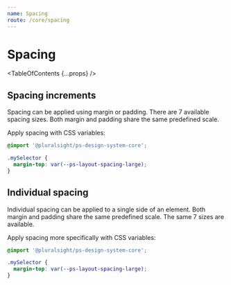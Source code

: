 ```yaml
---
name: Spacing
route: /core/spacing
---
```



# Spacing

<TableOfContents {...props} />

## Spacing increments

Spacing can be applied using margin or padding. There are 7 available spacing sizes. Both margin and padding share the same predefined scale.

<SpacingIncrements />

Apply spacing with CSS variables:

```css
@import '@pluralsight/ps-design-system-core';

.mySelector {
  margin-top: var(--ps-layout-spacing-large);
}
```

## Individual spacing

Individual spacing can be applied to a single side of an element. Both margin and padding share the same predefined scale. The same 7 sizes are available.

<IndividualSpacing />

Apply spacing more specifically with CSS variables:

```css
@import '@pluralsight/ps-design-system-core';

.mySelector {
  margin-top: var(--ps-layout-spacing-large);
}
```
